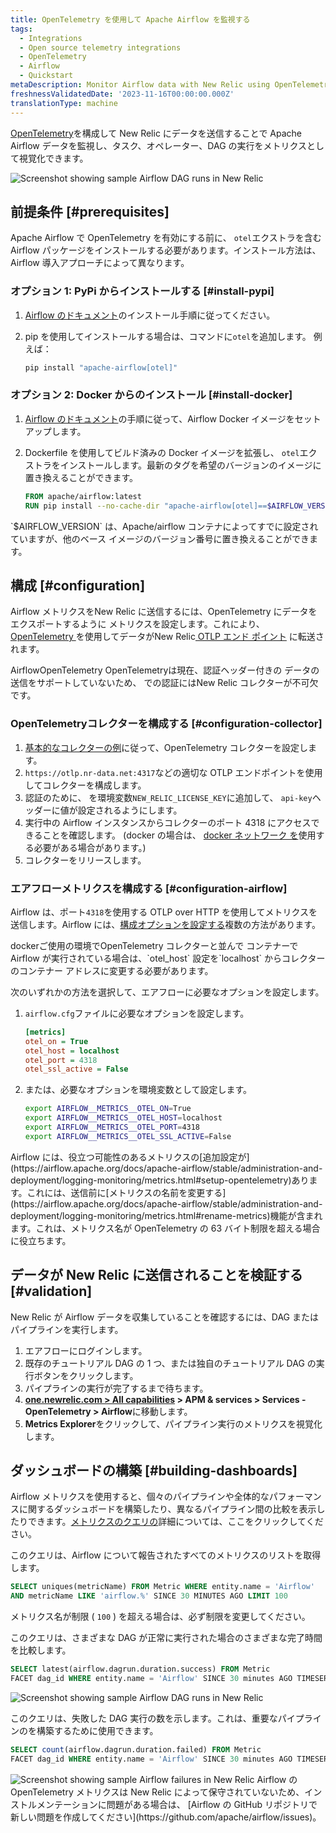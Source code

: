 ```yaml
---
title: OpenTelemetry を使用して Apache Airflow を監視する
tags:
  - Integrations
  - Open source telemetry integrations
  - OpenTelemetry
  - Airflow
  - Quickstart
metaDescription: Monitor Airflow data with New Relic using OpenTelemetry.
freshnessValidatedDate: '2023-11-16T00:00:00.000Z'
translationType: machine
---
```


[OpenTelemetry](https://airflow.apache.org/docs/apache-airflow/stable/administration-and-deployment/logging-monitoring/metrics.html#setup-opentelemetry)を構成して New Relic にデータを送信することで Apache Airflow データを監視し、タスク、オペレーター、DAG の実行をメトリクスとして視覚化できます。

<img title="Screenshot showing sample Airflow DAG runs in New Relic" alt="Screenshot showing sample Airflow DAG runs in New Relic" src="/images/opentelemetry_screenshot_airflow_01.webp" />

## 前提条件 [#prerequisites]

Apache Airflow で OpenTelemetry を有効にする前に、 `otel`エクストラを含む Airflow パッケージをインストールする必要があります。インストール方法は、Airflow 導入アプローチによって異なります。

### オプション 1: PyPi からインストールする [#install-pypi]

1. [Airflow のドキュメント](https://airflow.apache.org/docs/apache-airflow/stable/installation/installing-from-pypi.html)のインストール手順に従ってください。

2. pip を使用してインストールする場合は、コマンドに`otel`を追加します。 例えば：

   ```sh
   pip install "apache-airflow[otel]"
   ```

### オプション 2: Docker からのインストール [#install-docker]

1. [Airflow のドキュメント](https://airflow.apache.org/docs/docker-stack/index.html)の手順に従って、Airflow Docker イメージをセットアップします。

2. Dockerfile を使用してビルド済みの Docker イメージを拡張し、 `otel`エクストラをインストールします。最新のタグを希望のバージョンのイメージに置き換えることができます。

   ```dockerfile
   FROM apache/airflow:latest
   RUN pip install --no-cache-dir "apache-airflow[otel]==$AIRFLOW_VERSION"
   ```

<Callout variant="tip">
  `$AIRFLOW_VERSION` は、Apache/airflow コンテナによってすでに設定されていますが、他のベース イメージのバージョン番号に置き換えることができます。
</Callout>

## 構成 [#configuration]

Airflow メトリクスをNew Relic に送信するには、OpenTelemetry にデータをエクスポートするように メトリクスを設定します。これにより、[OpenTelemetry ](/docs/more-integrations/open-source-telemetry-integrations/opentelemetry/collector/opentelemetry-collector-intro/)を使用してデータがNew Relic[ OTLP エンド ポイント](/docs/more-integrations/open-source-telemetry-integrations/opentelemetry/opentelemetry-setup/#note-endpoints) <InlinePopover type="licenseKey" />に転送されます。

<Callout variant="important">
  AirflowOpenTelemetry OpenTelemetryは現在、認証ヘッダー付きの データの送信をサポートしていないため、 での認証にはNew Relic コレクターが不可欠です。
</Callout>

### OpenTelemetryコレクターを構成する [#configuration-collector]

1. [基本的なコレクターの例](/docs/more-integrations/open-source-telemetry-integrations/opentelemetry/collector/opentelemetry-collector-basic/)に従って、OpenTelemetry コレクターを設定します。
2. `https://otlp.nr-data.net:4317`などの適切な OTLP エンドポイントを使用してコレクターを構成します。
3. 認証のために、 <InlinePopover type="licenseKey" />を環境変数`NEW_RELIC_LICENSE_KEY`に追加して、 `api-key`ヘッダーに値が設定されるようにします。
4. 実行中の Airflow インスタンスからコレクターのポート 4318 にアクセスできることを確認します。 (docker の場合は、 [docker ネットワーク を](https://docs.docker.com/network/)使用する必要がある場合があります。)
5. コレクターをリリースします。

### エアフローメトリクスを構成する [#configuration-airflow]

Airflow は、ポート`4318`を使用する OTLP over HTTP を使用してメトリクスを送信します。Airflow には、[構成オプションを設定する](https://airflow.apache.org/docs/apache-airflow/stable/howto/set-config.html)複数の方法があります。

<Callout variant="important">
  dockerご使用の環境でOpenTelemetry コレクターと並んで コンテナーで Airflow が実行されている場合は、`otel_host` 設定を`localhost` からコレクターのコンテナー アドレスに変更する必要があります。
</Callout>

次のいずれかの方法を選択して、エアフローに必要なオプションを設定します。

1. `airflow.cfg`ファイルに必要なオプションを設定します。

   ```ini
   [metrics]
   otel_on = True
   otel_host = localhost
   otel_port = 4318
   otel_ssl_active = False
   ```

2. または、必要なオプションを環境変数として設定します。

   ```sh
   export AIRFLOW__METRICS__OTEL_ON=True
   export AIRFLOW__METRICS__OTEL_HOST=localhost
   export AIRFLOW__METRICS__OTEL_PORT=4318
   export AIRFLOW__METRICS__OTEL_SSL_ACTIVE=False
   ```

<Callout variant="tip">
  Airflow には、役立つ可能性のあるメトリクスの[追加設定が](https://airflow.apache.org/docs/apache-airflow/stable/administration-and-deployment/logging-monitoring/metrics.html#setup-opentelemetry)あります。これには、送信前に[メトリクスの名前を変更する](https://airflow.apache.org/docs/apache-airflow/stable/administration-and-deployment/logging-monitoring/metrics.html#rename-metrics)機能が含まれます。これは、メトリクス名が OpenTelemetry の 63 バイト制限を超える場合に役立ちます。
</Callout>

## データが New Relic に送信されることを検証する [#validation]

New Relic が Airflow データを収集していることを確認するには、DAG またはパイプラインを実行します。

1. エアフローにログインします。
2. 既存のチュートリアル DAG の 1 つ、または独自のチュートリアル DAG の実行ボタンをクリックします。
3. パイプラインの実行が完了するまで待ちます。
4. <DNT>**[one.newrelic.com &gt; All capabilities](https://one.newrelic.com/all-capabilities) &gt; APM &amp; services &gt; Services - OpenTelemetry &gt; Airflow**</DNT>に移動します。
5. <DNT>**Metrics Explorer**</DNT>をクリックして、パイプライン実行のメトリクスを視覚化します。

## ダッシュボードの構築 [#building-dashboards]

Airflow メトリクスを使用すると、個々のパイプラインや全体的なパフォーマンスに関するダッシュボードを構築したり、異なるパイプライン間の比較を表示したりできます。[メトリクスのクエリの](/docs/data-apis/understand-data/metric-data/query-metric-data-type/)詳細については、ここをクリックしてください。

このクエリは、Airflow について報告されたすべてのメトリクスのリストを取得します。

```sql
SELECT uniques(metricName) FROM Metric WHERE entity.name = 'Airflow' 
AND metricName LIKE 'airflow.%' SINCE 30 MINUTES AGO LIMIT 100
```

メトリクス名が制限 ( `100` ) を超える場合は、必ず制限を変更してください。

このクエリは、さまざまな DAG が正常に実行された場合のさまざまな完了時間を比較します。

```sql
SELECT latest(airflow.dagrun.duration.success) FROM Metric 
FACET dag_id WHERE entity.name = 'Airflow' SINCE 30 minutes AGO TIMESERIES
```

<img title="Screenshot showing sample Airflow DAG runs in New Relic" alt="Screenshot showing sample Airflow DAG runs in New Relic" src="/images/opentelemetry_screenshot_airflow_01.webp" />

このクエリは、失敗した DAG 実行の数を示します。これは、重要なパイプラインの<InlinePopover type="alerts" />を構築するために使用できます。

```sql
SELECT count(airflow.dagrun.duration.failed) FROM Metric 
FACET dag_id WHERE entity.name = 'Airflow' SINCE 30 minutes AGO TIMESERIES
```

<img title="Screenshot showing sample Airflow failures in New Relic" alt="Screenshot showing sample Airflow failures in New Relic" src="/images/opentelemetry_screenshot_airflow_02.webp" />

<Callout variant="important">
  Airflow の OpenTelemetry メトリクスは New Relic によって保守されていないため、インストルメンテーションに問題がある場合は、 [Airflow の GitHub リポジトリで新しい問題を作成してください](https://github.com/apache/airflow/issues)。
</Callout>

<InstallFeedback />